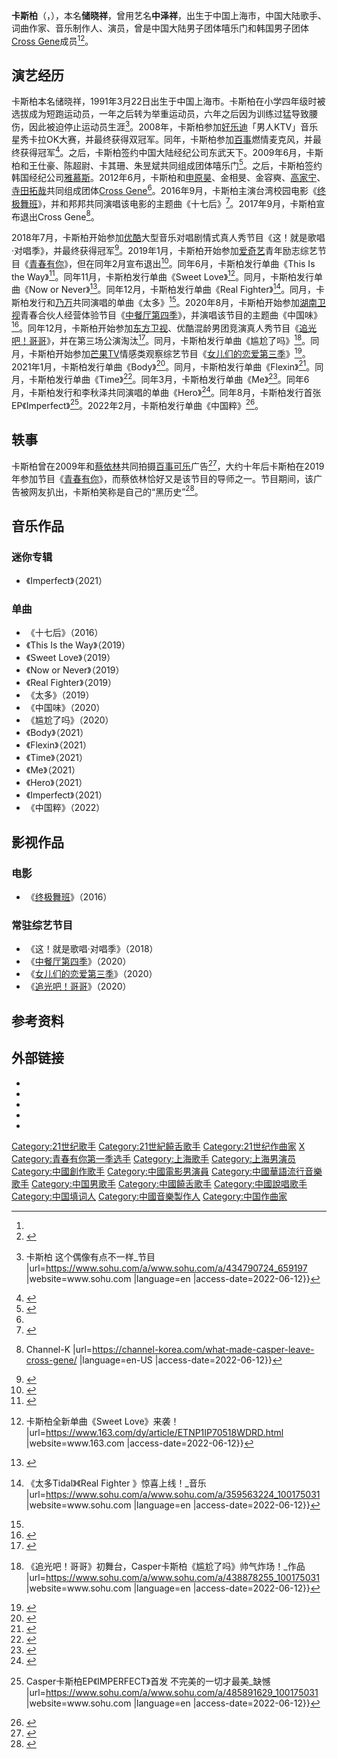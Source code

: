 {{藝人
| 姓名 = 卡斯柏
| 類型 = 男艺人
| 本名 = 储晓祥
| 羅馬拼音 = Chu Xiaoxiang
| 英文名 = Casper
| 暱稱 = 卡哥
| 其他藝名 = 中泽祥、Casper True、C. True
| 國籍 = {{PRC}}
| 民族 = [[汉族|汉族]]
| 出生日期 = {{Birth date and age|1991|03|22}}
| 出生地點 = {{CHN}}[[上海市|上海市]]
| 職業 = 歌手、词曲作家、音乐制作人、演员
| 語言 = [[普通话|普通话]]
| 母校 = 宝山区少年儿童业余体育学校
| 音樂類型 = [[流行音乐|流行]]、[[嘻哈音樂|嘻哈]]
| 出道地點 = {{CHN}}
| 活躍年代 = 2009年至今
| 唱片公司 = 嗨翻屋
| 經紀公司 = 匠星娱乐
| 相關團體 = 嘻乐门、[[CROSS_GENE|Cross Gene]]
| IMDb = 8831601
}}

'''卡斯柏'''（{{Lang-en|'''Casper'''}}，{{Bd|1991年|3月22日}}），本名'''储晓祥'''，曾用艺名'''中泽祥'''，出生于中国上海市，中国大陆歌手、词曲作家、音乐制作人、演员，曾是中国大陆男子团体嘻乐门和韩国男子团体[[CROSS_GENE|Cross Gene]]成员<ref name=":1" /><ref name=":2">{{Cite web |title=AMUSE新人组合CROSS GENE开通新浪微博_影音娱乐_新浪网 |url=http://ent.sina.com.cn/s/j/r/2012-07-12/12053683350.shtml |website=ent.sina.com.cn |access-date=2022-06-12}}</ref>。

== 演艺经历 ==
卡斯柏本名储晓祥，1991年3月22日出生于中国上海市。卡斯柏在小学四年级时被选拔成为短跑运动员，一年之后转为举重运动员，六年之后因为训练过猛导致腰伤，因此被迫停止运动员生涯<ref>{{Cite web |title=MR.UNO {{!}} 卡斯柏 这个偶像有点不一样_节目 |url=https://www.sohu.com/a/www.sohu.com/a/434790724_659197 |website=www.sohu.com |language=en |access-date=2022-06-12}}</ref>。2008年，卡斯柏参加[[好乐迪_(中国大陆)|好乐迪]]「男人KTV」音乐星秀卡拉OK大赛，并最终获得双冠军。同年，卡斯柏参加[[百事可樂|百事]]燃情麦克风，并最终获得冠军<ref>{{Cite web |title=中泽祥“2008百事燃情麦克风”夺冠(图)_影音娱乐_新浪网 |url=http://ent.sina.com.cn/y/2008-09-22/05142177238.shtml |website=ent.sina.com.cn |access-date=2022-06-12}}</ref>。之后，卡斯柏签约中国大陆经纪公司东武天下。2009年6月，卡斯柏和王仕豪、陈超尉、卡其珊、朱昱斌共同组成团体嘻乐门<ref name=":1">{{Cite web |title=内地首支嘻哈乐团“嘻乐门”横空出世-搜狐音乐 |url=http://music.yule.sohu.com/20090602/n264290339.shtml |website=music.yule.sohu.com |access-date=2022-06-12}}</ref>。之后，卡斯柏签约韩国经纪公司[[Amuse|雅慕斯]]。2012年6月，卡斯柏和[[申原昊|申原昊]]、金相旻、金容奭、[[高嘉朗|高家宁]]、[[寺田拓哉|寺田拓哉]]共同组成团体[[CROSS_GENE|Cross Gene]]<ref name=":2" />。2016年9月，卡斯柏主演台湾校园电影《[[終極舞班|终极舞班]]》，并和邦邦共同演唱该电影的主题曲《十七后》<ref>{{Cite web |last=中時新聞網 |title=電影《十七歲》開鏡記者會 - 娛樂 |url=https://www.chinatimes.com/realtimenews/20150408003774-260404?chdtv |website=中時新聞網 |language=zh-TW |access-date=2022-06-12}}</ref>。2017年9月，卡斯柏宣布退出Cross Gene<ref>{{Cite web |last=ayu |title=What Made Cross Gene's Casper Leave? {{!}} Channel-K |url=https://channel-korea.com/what-made-casper-leave-cross-gene/ |language=en-US |access-date=2022-06-12}}</ref>。

2018年7月，卡斯柏开始参加[[优酷|优酷]]大型音乐对唱剧情式真人秀节目《这！就是歌唱·对唱季》，并最终获得冠军<ref>{{Cite web |title=《这就是歌唱》年度总冠军瞩目诞生 Casper贾铮展现默契与实力--文旅·体育--人民网 |url=http://ent.people.com.cn/n1/2018/1015/c1012-30342240.html |website=ent.people.com.cn |access-date=2022-06-12}}</ref>。2019年1月，卡斯柏开始参加[[爱奇艺|爱奇艺]]青年励志综艺节目《[[青春有你_(第一季)|青春有你]]》，但在同年2月宣布退出<ref>{{Cite web |title=《青春有你》大家只注意到卡斯柏被退赛，其实这期他也被劝退了！_节目 |url=https://www.sohu.com/a/www.sohu.com/a/292998648_311642 |website=www.sohu.com |language=en |access-date=2022-06-12}}</ref>。同年6月，卡斯柏发行单曲《This Is the Way》<ref>{{Cite web |title=Casper发布新单曲 音乐宣言邀你聆听_This |url=https://www.sohu.com/a/www.sohu.com/a/318900252_115487 |website=www.sohu.com |language=en |access-date=2022-06-12}}</ref>。同年11月，卡斯柏发行单曲《Sweet Love》<ref>{{Cite web |last=网易 |date=2019-11-11 |title=HIFIVE音乐发行{{!}}卡斯柏全新单曲《Sweet Love》来袭！ |url=https://www.163.com/dy/article/ETNP1IP70518WDRD.html |website=www.163.com |access-date=2022-06-12}}</ref>。同月，卡斯柏发行单曲《Now or Never》<ref>{{Cite web |title=卡斯柏新歌《Now or never》上线，再掀卡式情歌风暴_歌曲 |url=https://www.sohu.com/a/www.sohu.com/a/358223576_100293993 |website=www.sohu.com |language=en |access-date=2022-06-12}}</ref>。同年12月，卡斯柏发行单曲《Real Fighter》<ref name=":0">{{Cite web |title=Casper卡斯柏双曲首发 {{!}}《太多Tidal》《Real Fighter 》惊喜上线！_音乐 |url=https://www.sohu.com/a/www.sohu.com/a/359563224_100175031 |website=www.sohu.com |language=en |access-date=2022-06-12}}</ref>。同月，卡斯柏发行和[[乃万|乃万]]共同演唱的单曲《太多》<ref name=":0" />。2020年8月，卡斯柏开始参加[[湖南卫视|湖南卫视]]青春合伙人经营体验节目《[[中餐厅|中餐厅第四季]]》，并演唱该节目的主题曲《中国味》<ref>{{Cite web |title=《中餐厅4》发布主题曲《中国味》 风格多元化_Neo |url=https://www.sohu.com/a/www.sohu.com/a/416462764_115487 |website=www.sohu.com |language=en |access-date=2022-06-12}}</ref>。同年12月，卡斯柏开始参加[[东方卫视|东方卫视]]、优酷混龄男团竞演真人秀节目《[[追光吧！哥哥|追光吧！哥哥]]》，并在第三场公演淘汰<ref>{{Cite web |last=网易 |date=2021-02-03 |title=追光吧哥哥3大意难平：卡斯柏消失、汪东城生病，他俩成了隐形人 |url=https://www.163.com/dy/article/G1SGERQ205480F0F.html |website=www.163.com |access-date=2022-06-12}}</ref>。同月，卡斯柏发行单曲《尴尬了吗》<ref>{{Cite web |title=HIFIVE发行 {{!}} 《追光吧！哥哥》初舞台，Casper卡斯柏《尴尬了吗》帅气炸场！_作品 |url=https://www.sohu.com/a/www.sohu.com/a/438878255_100175031 |website=www.sohu.com |language=en |access-date=2022-06-12}}</ref>。同月，卡斯柏开始参加[[芒果TV|芒果TV]]情感类观察综艺节目《[[女兒們的戀愛|女儿们的恋爱第三季]]》<ref>{{Cite web |title=《女儿们的恋爱》终于结局，金晨卡斯柏两人互选？终究是做戏罢了_节目 |url=https://www.sohu.com/a/www.sohu.com/a/445762823_120595007 |website=www.sohu.com |language=en |access-date=2022-06-12}}</ref>。2021年1月，卡斯柏发行单曲《Body》<ref>{{Cite web |title=卡斯柏全新单曲《Body》上线，斜杠音乐人持续解锁新身份_腾讯新闻 |url=https://new.qq.com/omn/20200723/20200723A0FG4H00.html |website=new.qq.com |access-date=2022-06-12}}</ref>。同月，卡斯柏发行单曲《Flexin》<ref>{{Cite web |title=卡斯柏新单《Flexin》MV上线，轻科幻风质感十足_腾讯新闻 |url=https://new.qq.com/omn/20201103/20201103A05M4L00.html |website=new.qq.com |access-date=2022-06-12}}</ref>。同月，卡斯柏发行单曲《Time》<ref>{{Cite web |title=Casper卡斯柏新单《Time》上线 科幻MV讲述穿越时空的爱恋_歌曲 |url=https://www.sohu.com/a/www.sohu.com/a/444024277_115487 |website=www.sohu.com |language=en |access-date=2022-06-12}}</ref>。同年3月，卡斯柏发行单曲《Me》<ref>{{Citation|title=Me - Single by Casper True|url=https://music.apple.com/us/album/me-single/1554205948|date=2021-03-19|accessdate=2022-06-12|language=en-US}}</ref>。同年6月，卡斯柏发行和李秋泽共同演唱的单曲《Hero》<ref>{{Citation|title=HERO - Single by Casper True & CZ|url=https://music.apple.com/us/album/hero-single/1573783731|date=2021-06-27|accessdate=2022-06-12|language=en-US}}</ref>。同年8月，卡斯柏发行首张EP《Imperfect》<ref>{{Cite web |title=HIFIVE发行 {{!}} Casper卡斯柏EP《IMPERFECT》首发 不完美的一切才最美_缺憾 |url=https://www.sohu.com/a/www.sohu.com/a/485891629_100175031 |website=www.sohu.com |language=en |access-date=2022-06-12}}</ref>。2022年2月，卡斯柏发行单曲《中国粹》<ref>{{Cite web |title=网易云音乐 |url=https://music.163.com/ |website=网易云音乐 |access-date=2022-06-12}}</ref>。

== 轶事 ==
卡斯柏曾在2009年和[[蔡依林|蔡依林]]共同拍摄[[百事可樂|百事可乐]]广告<ref>{{Cite web |title=蔡依林空降百事群音 出镜仅3秒甘当绿叶(组图)_影音娱乐_新浪网 |url=https://ent.sina.com.cn/y/p/2009-07-24/01432622822.shtml |website=ent.sina.com.cn |access-date=2022-06-13}}</ref>，大约十年后卡斯柏在2019年参加节目《[[青春有你_(第一季)|青春有你]]》，而蔡依林恰好又是该节目的导师之一。节目期间，该广告被网友扒出，卡斯柏笑称是自己的“黑历史”<ref>{{Cite web |title=十年前蔡依林和他一起拍广告 十年后蔡依林却成了他的导师_卡斯柏 |url=https://www.sohu.com/a/www.sohu.com/a/327720432_114941 |website=www.sohu.com |language=en |access-date=2022-06-13}}</ref>。

== 音乐作品 ==

=== 迷你专辑 ===
* 《Imperfect》（2021）

=== 单曲 ===
* 《十七后》（2016）
* 《This Is the Way》（2019）
* 《Sweet Love》（2019）
* 《Now or Never》（2019）
* 《Real Fighter》（2019）
* 《太多》（2019）
* 《中国味》（2020）
* 《尴尬了吗》（2020）
* 《Body》（2021）
* 《Flexin》（2021）
* 《Time》（2021）
* 《Me》（2021）
* 《Hero》（2021）
* 《Imperfect》（2021）
* 《中国粹》（2022）

== 影视作品 ==

=== 电影 ===
* 《[[終極舞班|终极舞班]]》（2016）

=== 常驻综艺节目 ===
* 《这！就是歌唱·对唱季》（2018）
* 《[[中餐厅|中餐厅第四季]]》（2020）
* 《[[女兒們的戀愛|女儿们的恋爱第三季]]》（2020）
* 《[[追光吧！哥哥|追光吧！哥哥]]》（2020）

== 参考资料 ==
{{Reflist|30em}}

== 外部链接 ==
* {{Allmusic|id=0004097142}}
* {{IMDb name|id=8831601}}
* {{Facebook|id=100044546764788}}
* {{Instagram|id=casper.true}}
* {{Weibo|id=1572242873}}

{{青春有你}}

[[Category:21世纪歌手|Category:21世纪歌手]]
[[Category:21世紀饒舌歌手|Category:21世紀饒舌歌手]]
[[Category:21世纪作曲家|Category:21世纪作曲家]]
[[Category:储姓|X]]
[[Category:青春有你第一季选手|Category:青春有你第一季选手]]
[[Category:上海歌手|Category:上海歌手]]
[[Category:上海男演员|Category:上海男演员]]
[[Category:中國創作歌手|Category:中國創作歌手]]
[[Category:中國電影男演員|Category:中國電影男演員]]
[[Category:中國華語流行音樂歌手|Category:中國華語流行音樂歌手]]
[[Category:中国男歌手|Category:中国男歌手]]
[[Category:中國饒舌歌手|Category:中國饒舌歌手]]
[[Category:中國說唱歌手|Category:中國說唱歌手]]
[[Category:中国填词人|Category:中国填词人]]
[[Category:中國音樂製作人|Category:中國音樂製作人]]
[[Category:中国作曲家|Category:中国作曲家]]